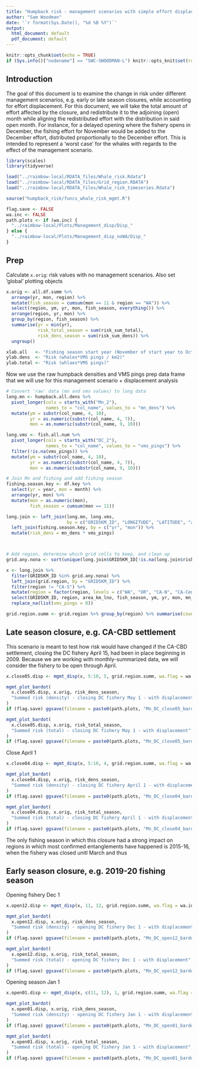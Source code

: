 ```yaml
---
title: "Humpback risk - management scenarios with simple effort displacement"
author: "Sam Woodman"
date: '`r format(Sys.Date(), "%d %B %Y")`'
output:
  html_document: default
  pdf_document: default
---
```


```r
knitr::opts_chunk$set(echo = TRUE)
if (Sys.info()["nodename"] == "SWC-SWOODMAN-L") knitr::opts_knit$set(root.dir = "../")
```

## Introduction

The goal of this document is to examine the change in risk under different management scenarios, e.g. early or late season closures, while accounting for effort displacement. For this document, we will take the total amount of effort affected by the closure, and redistribute it to the adjoining (open) month while aligning the redistributed effort with the distribution in said open month. For instance, for a delayed opening where the fishery opens in December, the fishing effort for November would be added to the December effort, distributed proportionally to the December effort. This is intended to represent a 'worst case' for the whales with regards to the effect of the management scenario.

```r
library(scales)
library(tidyverse)

load("../raimbow-local/RDATA_files/Whale_risk.Rdata")
load("../raimbow-local/RDATA_files/Grid_region.RDATA")
load("../raimbow-local/RDATA_files/Whale_risk_timeseries.Rdata")

source("humpback_risk/funcs_whale_risk_mgmt.R")

flag.save <- FALSE
wa.inc <- FALSE
path.plots <- if (wa.inc) {
  "../raimbow-local/Plots/Management_disp/Disp_"
} else {
  "../raimbow-local/Plots/Management_disp_noWA/Disp_"
}
```

## Prep

Calculate `x.orig`: risk values with no management scenarios. Also set 'global' plotting objects

```r
x.orig <- all.df.summ %>% 
  arrange(yr, mon, region) %>% 
  mutate(fish_season = cumsum(mon == 11 & region == "WA")) %>% 
  select(region, ym, yr, mon, fish_season, everything()) %>% 
  arrange(region, yr, mon) %>% 
  group_by(region, fish_season) %>% 
  summarise(yr = min(yr), 
            risk_total_season = sum(risk_sum_total), 
            risk_dens_season = sum(risk_sum_dens)) %>% 
  ungroup()

xlab.all   <- "Fishing season start year (November of start year to October of next year)"
ylab.dens  <- "Risk (whales*VMS pings / km2)"
ylab.total <- "Risk (whlaes*VMS pings)"
```

Now we use the raw humpback densities and VMS pings prep data frame that we will use for this management scenario + displacement analysis

```r
# Convert 'raw' data (mn and vms values) to long data
long.mn <- humpback.all.dens %>% 
  pivot_longer(cols = starts_with("Mn_2"), 
               names_to = "col_name", values_to = "mn_dens") %>% 
  mutate(ym = substr(col_name, 4, 10), 
         yr = as.numeric(substr(col_name, 4, 7)), 
         mon = as.numeric(substr(col_name, 9, 10)))

long.vms <- fish.all.num %>% 
  pivot_longer(cols = starts_with("DC_2"), 
               names_to = "col_name", values_to = "vms_pings") %>% 
  filter(!is.na(vms_pings)) %>% 
  mutate(ym = substr(col_name, 4, 10), 
         yr = as.numeric(substr(col_name, 4, 7)), 
         mon = as.numeric(substr(col_name, 9, 10)))

# Join Mn and fishing and add fishing season
fishing.season.key <- df.key %>% 
  select(yr = year, mon = month) %>% 
  arrange(yr, mon) %>% 
  mutate(mon = as.numeric(mon), 
         fish_season = cumsum(mon == 11))

long.join <- left_join(long.mn, long.vms, 
                       by = c("GRID5KM_ID", "LONGITUDE", "LATITUDE", "area_km_lno", "ym", "yr", "mon")) %>% 
  left_join(fishing.season.key, by = c("yr", "mon")) %>% 
  mutate(risk_dens = mn_dens * vms_pings)



# Add region, determine which grid cells to keep, and clean up
grid.any.nona <- sort(unique(long.join$GRID5KM_ID[!is.na(long.join$risk_dens)]))

x <- long.join %>% 
  filter(GRID5KM_ID %in% grid.any.nona) %>% 
  left_join(grid.region, by = "GRID5KM_ID") %>% 
  filter(region != "CA-S") %>% 
  mutate(region = factor(region, levels = c("WA", "OR", "CA-N", "CA-Cen", "CA-SCen"))) %>% 
  select(GRID5KM_ID, region, area_km_lno, fish_season, ym, yr, mon, mn_dens, vms_pings) %>% 
  replace_na(list(vms_pings = 0))

grid.region.summ <- grid.region %>% group_by(region) %>% summarise(count = n())
```

## Late season closure, e.g. CA-CBD settlement

This scenario is meant to test how risk would have changed if the CA-CBD settlement, closing the DC fishery April 15, had been in place beginning in 2009. Because we are working with monthly-summarized data, we will consider the fishery to be open through April.

```r
x.close05.disp <- mgmt_disp(x, 5:10, 5, grid.region.summ, wa.flag = wa.inc)

mgmt_plot_bardot(
  x.close05.disp, x.orig, risk_dens_season, 
  "Summed risk (density) - closing DC fishery May 1 - with displacement", ylab.dens, wa.flag = wa.inc
)
if (flag.save) ggsave(filename = paste0(path.plots, "Mn_DC_close05_bardot_dens.png"))

mgmt_plot_bardot(
  x.close05.disp, x.orig, risk_total_season, 
  "Summed risk (total) - closing DC fishery May 1 - with displacement", ylab.total, wa.flag = wa.inc
)
if (flag.save) ggsave(filename = paste0(path.plots, "Mn_DC_close05_bardot_total.png"))
```

Close April 1

```r
x.close04.disp <- mgmt_disp(x, 5:10, 4, grid.region.summ, wa.flag = wa.inc)

mgmt_plot_bardot(
  x.close04.disp, x.orig, risk_dens_season, 
  "Summed risk (density) - closing DC fishery April 1 - with displacement", ylab.dens, wa.flag = wa.inc
)
if (flag.save) ggsave(filename = paste0(path.plots, "Mn_DC_close04_bardot_dens.png"))

mgmt_plot_bardot(
  x.close04.disp, x.orig, risk_total_season, 
  "Summed risk (total) - closing DC fishery April 1 - with displacement", ylab.total, wa.flag = wa.inc
)
if (flag.save) ggsave(filename = paste0(path.plots, "Mn_DC_close04_bardot_total.png"))
```

The only fishing season in which this closure had a strong impact on regions in which most confirmed entanglements have happened is 2015-16, when the fishery was closed unitl March and thus 

## Early season closure, e.g. 2019-20 fishing season

Opening fishery Dec 1

```r
x.open12.disp <- mgmt_disp(x, 11, 12, grid.region.summ, wa.flag = wa.inc)

mgmt_plot_bardot(
  x.open12.disp, x.orig, risk_dens_season, 
  "Summed risk (density) - opening DC fishery Dec 1 - with displacement", ylab.dens, wa.flag = wa.inc
)
if (flag.save) ggsave(filename = paste0(path.plots, "Mn_DC_open12_bardot_dens.png"))

mgmt_plot_bardot(
  x.open12.disp, x.orig, risk_total_season, 
  "Summed risk (total) - opening DC fishery Dec 1 - with displacement", ylab.total, wa.flag = wa.inc
)
if (flag.save) ggsave(filename = paste0(path.plots, "Mn_DC_open12_bardot_total.png"))
```

Opening season Jan 1

```r
x.open01.disp <- mgmt_disp(x, c(11, 12), 1, grid.region.summ, wa.flag = wa.inc)

mgmt_plot_bardot(
  x.open01.disp, x.orig, risk_dens_season, 
  "Summed risk (density) - opening DC fishery Jan 1 - with displacement", ylab.dens, wa.flag = wa.inc
)
if (flag.save) ggsave(filename = paste0(path.plots, "Mn_DC_open01_bardot_dens.png"))

mgmt_plot_bardot(
  x.open01.disp, x.orig, risk_total_season, 
  "Summed risk (total) - opening DC fishery Jan 1 - with displacement", ylab.total, wa.flag = wa.inc
)
if (flag.save) ggsave(filename = paste0(path.plots, "Mn_DC_open01_bardot_total.png"))
```
